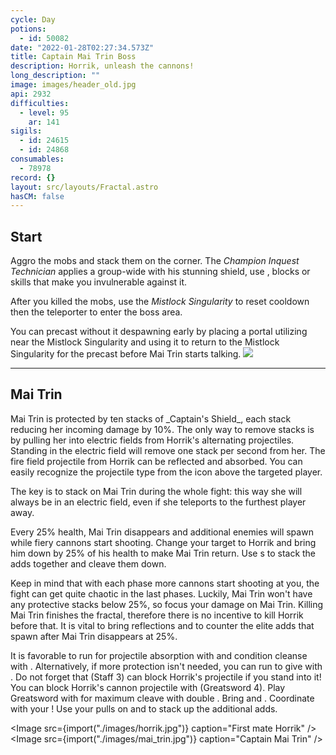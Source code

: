 ```yaml
---
cycle: Day
potions:
  - id: 50082
date: "2022-01-28T02:27:34.573Z"
title: Captain Mai Trin Boss
description: Horrik, unleash the cannons!
long_description: ""
image: images/header_old.jpg
api: 2932
difficulties:
  - level: 95
    ar: 141
sigils:
  - id: 24615
  - id: 24868
consumables:
  - 78978
record: {}
layout: src/layouts/Fractal.astro
hasCM: false
---
```


<Grid>
<GridItem sm="12">

## Start

Aggro the mobs and stack them on the corner. The _Champion Inquest Technician_ applies a group-wide <Control name="Daze"/> with his stunning shield, use <Boon name="Stability"/>, blocks or skills that make you invulnerable against it.

After you killed the mobs, use the _Mistlock Singularity_ to reset cooldown then the teleporter to enter the boss area.

</GridItem>

<GridItem sm="8">

<Tabs>
<Tab specialization="Weaver">
You can precast <Skill name="Conjure Fiery Greatsword"/> without it despawning early by placing a portal utilizing <Item id="78978"/> near the Mistlock Singularity and using it to return to the Mistlock Singularity for the precast before Mai Trin starts talking.
</Tab>
</Tabs>
</GridItem>

<GridItem sm="4">
<Image src={import("./images/start.jpg")} caption="Starting area" />
</GridItem>
</Grid>

---

## Mai Trin <Item id="50082" disableText/>

<Grid>
<GridItem sm="7">
Mai Trin is protected by ten stacks of _Captain's Shield_, each stack reducing her incoming damage by 10%. The only way to remove stacks is by pulling her into electric fields from Horrik's alternating projectiles. Standing in the electric field will remove one stack per second from her. The fire field projectile from Horrik can be reflected and absorbed. You can easily recognize the projectile type from the icon above the targeted player.

The key is to stack on Mai Trin during the whole fight: this way she will always be in an electric field, even if she teleports to the furthest player away.

Every 25% health, Mai Trin disappears and additional enemies will spawn while fiery cannons start shooting. Change your target to Horrik and bring him down by 25% of his health to make Mai Trin return. Use <Control name="Pull"/>s to stack the adds together and cleave them down.

Keep in mind that with each phase more cannons start shooting at you, the fight can get quite chaotic in the last phases. Luckily, Mai Trin won't have any protective stacks below 25%, so focus your damage on Mai Trin. Killing Mai Trin finishes the fractal, therefore there is no incentive to kill Horrik before that. It is vital to bring reflections and <Boon name="Stability"/> to counter the elite adds that spawn after Mai Trin disappears at 25%.

<Tabs>
<Tab specialization="Revenant">
It is favorable to run <Skill name="Legendary Centaur Stance"/> for projectile absorption with <Skill name="Protective Solace"/> and condition cleanse with <Skill name=" Purifying Essence"/>. Alternatively, if more protection isn't needed, you can run <Skill name="Legendary Dwarf Stance"/> to give <Boon name="Stability"/> with <Skill name="Inspiring Reinforcement"/>. Do not forget that <Skill name="Warding Rift"/> (Staff 3) can block Horrik's projectile if you stand into it!
</Tab>

<Tab specialization="Soulbeast">
You can block Horrik's cannon projectile with <Skill name="Counterattack"/> (Greatsword 4).
</Tab>

<Tab specialization="Berserker">
Play Greatsword with <Skill name="blood reckoning"/> for maximum cleave with double <Skill name="arcdivider"/>.
</Tab>

<Tab specialization="Firebrand">
Bring <Skill name="mantraofliberation"/> and <Skill name="wallofreflection"/>. Coordinate with your <Specialization name="Renegade"/>! Use your pulls on <Skill name="Blazing Edge"/> and <Skill name="Chapter 3: Heated Rebuke"/> to stack up the additional adds.
</Tab>
</Tabs>

</GridItem>

<GridItem sm="5">

<Image src={import("./images/horrik.jpg")} caption="First mate Horrik" />
<Image src={import("./images/mai_trin.jpg")} caption="Captain Mai Trin" />

</GridItem>
</Grid>
